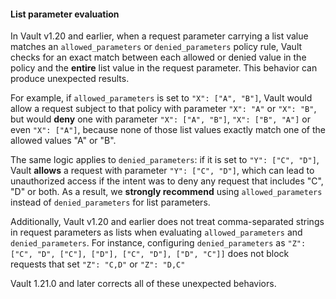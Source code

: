 #### List parameter evaluation

In Vault v1.20 and earlier, when a request parameter carrying a list value matches
an `allowed_parameters` or `denied_parameters` policy rule, Vault checks for an exact
match between each allowed or denied value in the policy and the **entire** list value in
the request parameter. This behavior can produce unexpected results.

For example, if `allowed_parameters` is set to `"X": ["A", "B"]`, Vault would allow a
request subject to that policy with parameter `"X": "A"` or `"X": "B"`, but would **deny**
one with parameter `"X": ["A", "B"]`, `"X": ["B", "A"]` or even `"X": ["A"]`, because
none of those list values exactly match one of the allowed values "A" or "B".

The same logic applies to `denied_parameters`: if it is set to `"Y": ["C", "D"]`,
Vault **allows** a request with parameter `"Y": ["C", "D"]`, which can lead to
unauthorized access if the intent was to deny any request that includes "C", "D"
or both. As a result, we **strongly recommend** using `allowed_parameters` instead of
`denied_parameters` for list parameters.

Additionally, Vault v1.20 and earlier does not treat comma-separated strings in request
parameters as lists when evaluating `allowed_parameters` and `denied_parameters`.
For instance, configuring `denied_parameters` as `"Z": ["C", "D", ["C"], ["D"], ["C", "D"], ["D", "C"]]`
does not block requests that set `"Z": "C,D"` or `"Z": "D,C"`

Vault 1.21.0 and later corrects all of these unexpected behaviors.
